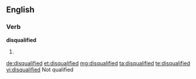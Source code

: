 ==English==

===Verb===
'''disqualified'''

# {{past of|[[disqualify]]}}

[[de:disqualified]]
[[et:disqualified]]
[[mg:disqualified]]
[[ta:disqualified]]
[[te:disqualified]]
[[vi:disqualified]]
Not qualified